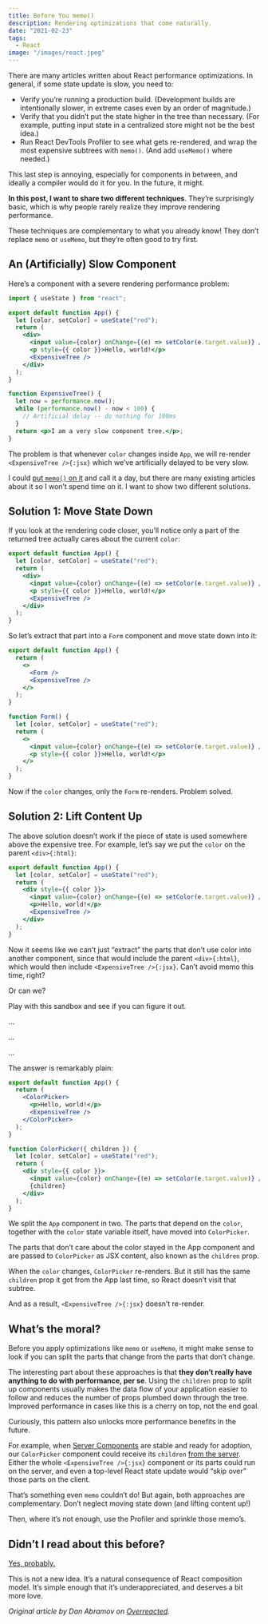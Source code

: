 ```yaml
---
title: Before You memo()
description: Rendering optimizations that come naturally.
date: "2021-02-23"
tags:
  - React
image: "/images/react.jpeg"
---
```


There are many articles written about React performance optimizations. In general, if some state update is slow, you need to:

- Verify you’re running a production build. (Development builds are intentionally slower, in extreme cases even by an order of magnitude.)
- Verify that you didn’t put the state higher in the tree than necessary. (For example, putting input state in a centralized store might not be the best idea.)
- Run React DevTools Profiler to see what gets re-rendered, and wrap the most expensive subtrees with `memo()`. (And add `useMemo()` where needed.)

This last step is annoying, especially for components in between, and ideally a compiler would do it for you. In the future, it might.

**In this post, I want to share two different techniques**. They’re surprisingly basic, which is why people rarely realize they improve rendering performance.

These techniques are complementary to what you already know! They don’t replace `memo` or `useMemo`, but they’re often good to try first.

## An (Artificially) Slow Component

Here’s a component with a severe rendering performance problem:

```jsx
import { useState } from "react";

export default function App() {
  let [color, setColor] = useState("red");
  return (
    <div>
      <input value={color} onChange={(e) => setColor(e.target.value)} />
      <p style={{ color }}>Hello, world!</p>
      <ExpensiveTree />
    </div>
  );
}

function ExpensiveTree() {
  let now = performance.now();
  while (performance.now() - now < 100) {
    // Artificial delay -- do nothing for 100ms
  }
  return <p>I am a very slow component tree.</p>;
}
```

The problem is that whenever `color` changes inside `App`, we will re-render `<ExpensiveTree />{:jsx}` which we’ve artificially delayed to be very slow.

I could [put `memo()` on it](https://codesandbox.io/s/amazing-shtern-61tu4?file=/src/App.js) and call it a day, but there are many existing articles about it so I won’t spend time on it. I want to show two different solutions.

## Solution 1: Move State Down

If you look at the rendering code closer, you’ll notice only a part of the returned tree actually cares about the current `color`:

```jsx {2,5-6}
export default function App() {
  let [color, setColor] = useState("red");
  return (
    <div>
      <input value={color} onChange={(e) => setColor(e.target.value)} />
      <p style={{ color }}>Hello, world!</p>
      <ExpensiveTree />
    </div>
  );
}
```

So let’s extract that part into a `Form` component and move state down into it:

```jsx {4,11,14-15}
export default function App() {
  return (
    <>
      <Form />
      <ExpensiveTree />
    </>
  );
}

function Form() {
  let [color, setColor] = useState("red");
  return (
    <>
      <input value={color} onChange={(e) => setColor(e.target.value)} />
      <p style={{ color }}>Hello, world!</p>
    </>
  );
}
```

Now if the `color` changes, only the `Form` re-renders. Problem solved.

## Solution 2: Lift Content Up

The above solution doesn’t work if the piece of state is used somewhere above the expensive tree. For example, let’s say we put the `color` on the parent `<div>{:html}`:

```jsx {2,4}
export default function App() {
  let [color, setColor] = useState("red");
  return (
    <div style={{ color }}>
      <input value={color} onChange={(e) => setColor(e.target.value)} />
      <p>Hello, world!</p>
      <ExpensiveTree />
    </div>
  );
}
```

Now it seems like we can’t just “extract” the parts that don’t use color into another component, since that would include the parent `<div>{:html}`, which would then include `<ExpensiveTree />{:jsx}`. Can’t avoid memo this time, right?

Or can we?

Play with this sandbox and see if you can figure it out.

…

…

…

The answer is remarkably plain:

```jsx {4-5,10,15}
export default function App() {
  return (
    <ColorPicker>
      <p>Hello, world!</p>
      <ExpensiveTree />
    </ColorPicker>
  );
}

function ColorPicker({ children }) {
  let [color, setColor] = useState("red");
  return (
    <div style={{ color }}>
      <input value={color} onChange={(e) => setColor(e.target.value)} />
      {children}
    </div>
  );
}
```

We split the `App` component in two. The parts that depend on the `color`, together with the `color` state variable itself, have moved into `ColorPicker`.

The parts that don’t care about the color stayed in the App component and are passed to `ColorPicker` as JSX content, also known as the `children` prop.

When the `color` changes, `ColorPicker` re-renders. But it still has the same `children` prop it got from the App last time, so React doesn’t visit that subtree.

And as a result, `<ExpensiveTree />{:jsx}` doesn’t re-render.

## What’s the moral?

Before you apply optimizations like `memo` or `useMemo`, it might make sense to look if you can split the parts that change from the parts that don’t change.

The interesting part about these approaches is that **they don’t really have anything to do with performance, per se**. Using the `children` prop to split up components usually makes the data flow of your application easier to follow and reduces the number of props plumbed down through the tree. Improved performance in cases like this is a cherry on top, not the end goal.

Curiously, this pattern also unlocks more performance benefits in the future.

For example, when [Server Components](https://reactjs.org/blog/2020/12/21/data-fetching-with-react-server-components.html) are stable and ready for adoption, our `ColorPicker` component could receive its `children` [from the server](https://youtu.be/TQQPAU21ZUw?t=1314). Either the whole `<ExpensiveTree />{:jsx}` component or its parts could run on the server, and even a top-level React state update would “skip over” those parts on the client.

That’s something even `memo` couldn’t do! But again, both approaches are complementary. Don’t neglect moving state down (and lifting content up!)

Then, where it’s not enough, use the Profiler and sprinkle those memo’s.

## Didn’t I read about this before?

[Yes, probably.](https://kentcdodds.com/blog/optimize-react-re-renders)

This is not a new idea. It’s a natural consequence of React composition model. It’s simple enough that it’s underappreciated, and deserves a bit more love.

_Original article by Dan Abramov on [Overreacted](https://overreacted.io/before-you-memo/)._
